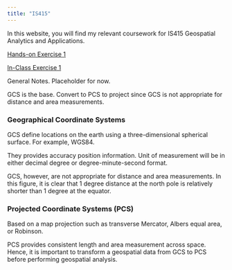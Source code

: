 ```yaml
---
title: "IS415"
---
```


In this website, you will find my relevant coursework for IS415 Geospatial Analytics and Applications.

<!-- [Hands-on Exercise 1](/Hands-on_Ex/Hands-on_Ex01/Hands-on_Ex01.html) -->

<!-- [In-Class Exercise 1](/In-Class_Ex/In-Class_Ex01/In-Class_Ex01.html)-->

<!-- Use create link. ctrl k or insert. -->

[Hands-on Exercise 1](/Hands-on_Ex/Hands-on_Ex01/Hands-on_Ex01.html)

[In-Class Exercise 1](/In-Class_Ex/In-Class_Ex01/In-Class_Ex01.html)

General Notes. Placeholder for now.

GCS is the base. Convert to PCS to project since GCS is not appropriate for distance and area measurements.

### Geographical Coordinate Systems

GCS define locations on the earth using a three-dimensional spherical surface. For example, WGS84.

They provides accuracy position information. Unit of measurement will be in either decimal degree or degree-minute-second format.

GCS, however, are not appropriate for distance and area measurements. In this figure, it is clear that 1 degree distance at the north pole is relatively shorter than 1 degree at the equator.

### Projected Coordinate Systems (PCS)

Based on a map projection such as transverse Mercator, Albers equal area, or Robinson.

PCS provides consistent length and area measurement across space. Hence, it is important to transform a geospatial data from GCS to PCS before performing geospatial analysis.
